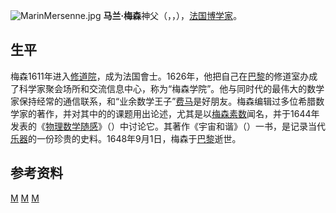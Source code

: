 [[File:MarinMersenne.jpg|thumb]]
'''马兰·梅森'''神父（{{lang-fr|Marin Mersenne}}，{{IPA-fr|maʁɛ̃ mɛʁsɛn}}，{{bd|1588年|9月8日|1648年|9月1日}}），[[法国|法国]][[博学家|博学家]]。

==生平==
梅森1611年进入[[修道院|修道院]]，成为法国{{link-en|最小兄弟会|Minim (religious order)}}會士。1626年，他把自己在[[巴黎|巴黎]]的修道室办成了科学家聚会场所和交流信息中心，称为“梅森学院”。他与同时代的最伟大的数学家保持经常的通信联系，和“业余数学王子”[[皮埃爾·德·費馬|费马]]是好朋友。梅森编辑过多位希腊数学家的著作，并对其中的的课题用出论述，尤其是以[[梅森素数|梅森素数]]闻名，并于1644年发表的《[[物理数学随感|物理数学随感]]》（{{lang|fr|Cogitata physico—mathe-matica}}）中讨论它。其著作《宇宙和谐》（{{lang|fr|Harmonie universelle}}）一书，是记录当代[[乐器|乐器]]的一份珍贵的史料。1648年9月1日，梅森于[[巴黎|巴黎]]逝世。

==参考资料==
{{reflist}}
{{马兰·梅森}}
{{Authority control}}
[[Category:天主教教士科學家|M]]
[[Category:1588年出生|M]]
[[Category:1648年逝世|M]]